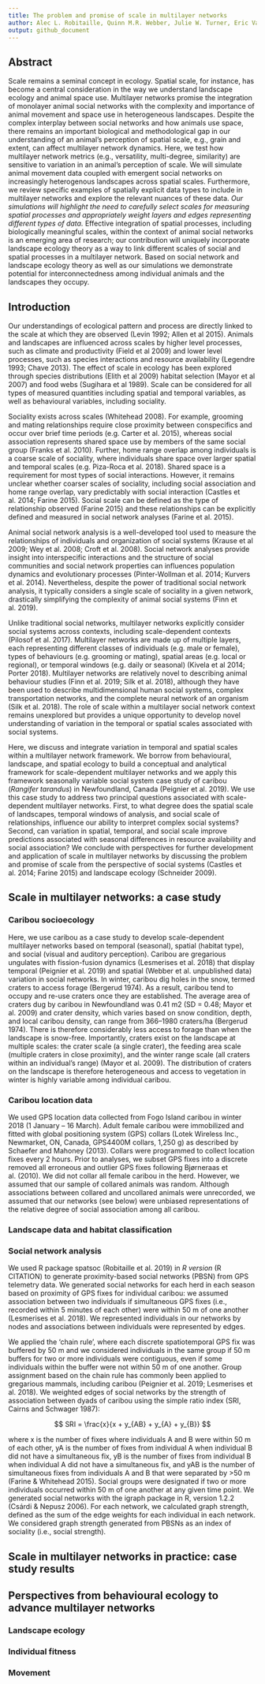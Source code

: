 ```yaml
---
title: The problem and promise of scale in multilayer networks
author: Alec L. Robitaille, Quinn M.R. Webber, Julie W. Turner, Eric Vander Wal
output: github_document
---
```


## Abstract
Scale remains a seminal concept in ecology. Spatial scale, for instance, has become a central consideration in the way we understand landscape ecology and animal space use. Multilayer networks promise the integration of monolayer animal social networks with the complexity and importance of animal movement and space use in heterogeneous landscapes. Despite the complex interplay between social networks and how animals use space, there remains an important biological and methodological gap in our understanding of an animal’s perception of spatial scale, e.g., grain and extent, can affect multilayer network dynamics. Here, we test how multilayer network metrics (e.g., versatility, multi-degree, similarity) are sensitive to variation in an animal’s perception of scale. We will simulate animal movement data coupled with emergent social networks on increasingly heterogenous landscapes across spatial scales. Furthermore, we review specific examples of spatially explicit data types to include in multilayer networks and explore the relevant nuances of these data. *Our simulations will highlight the need to carefully select scales for measuring spatial processes and appropriately weight layers and edges representing different types of data.* Effective integration of spatial processes, including biologically meaningful scales, within the context of animal social networks is an emerging area of research; our contribution will uniquely incorporate landscape ecology theory as a way to link different scales of social and spatial processes in a multilayer network. Based on social network and landscape ecology theory as well as our simulations we demonstrate potential for interconnectedness among individual animals and the landscapes they occupy.


## Introduction
Our understandings of ecological pattern and process are directly linked to the scale at which they are observed (Levin 1992; Allen et al 2015). Animals and landscapes are influenced across scales by higher level processes, such as climate and productivity (Field et al 2009) and lower level processes, such as species interactions and resource availability (Legendre 1993; Chave 2013). The effect of scale in ecology has been explored through species distributions (Elith et al 2009) habitat selection (Mayor et al 2007) and food webs (Sugihara et al 1989). Scale can be considered for all types of measured quantities including spatial and temporal variables, as well as behavioural variables, including sociality.

Sociality exists across scales (Whitehead 2008). For example, grooming and mating relationships require close proximity between conspecifics and occur over brief time periods (e.g. Carter et al. 2015), whereas social association represents shared space use by members of the same social group (Franks et al. 2010). Further, home range overlap among individuals is a coarse scale of sociality, where individuals share space over larger spatial and temporal scales (e.g. Piza-Roca et al. 2018). Shared space is a requirement for most types of social interactions. However, it remains unclear whether coarser scales of sociality, including social association and home range overlap, vary predictably with social interaction (Castles et al. 2014; Farine 2015). Social scale can be defined as the type of relationship observed (Farine 2015) and these relationships can be explicitly defined and measured in social network analyses (Farine et al. 2015).

Animal social network analysis is a well-developed tool used to measure the relationships of individuals and organization of social systems (Krause et al 2009; Wey et al. 2008; Croft et al. 2008). Social network analyses provide insight into interspecific interactions and the structure of social communities and social network properties can influences population dynamics and evolutionary processes (Pinter-Wollman et al. 2014; Kurvers et al. 2014). Nevertheless, despite the power of traditional social network analysis, it typically considers a single scale of sociality in a given network, drastically simplifying the complexity of animal social systems (Finn et al. 2019).

Unlike traditional social networks, multilayer networks explicitly consider social systems across contexts, including scale-dependent contexts (Pilosof et al. 2017). Multilayer networks are made up of multiple layers, each representing different classes of individuals (e.g. male or female), types of behaviours (e.g. grooming or mating), spatial areas (e.g. local or regional), or temporal windows (e.g. daily or seasonal) (Kivela et al 2014; Porter 2018). Multilayer networks are relatively novel to describing animal behaviour studies (Finn et al. 2019; Silk et al. 2018), although they have been used to describe multidimensional human social systems, complex transportation networks, and the complete neural network of an organism (Silk et al. 2018). The role of scale within a multilayer social network context remains unexplored but provides a unique opportunity to develop novel understanding of variation in the temporal or spatial scales associated with social systems.

Here, we discuss and integrate variation in temporal and spatial scales within a multilayer network framework. We borrow from behavioural, landscape, and spatial ecology to build a conceptual and analytical framework for scale-dependent multilayer networks and we apply this framework seasonally variable social system case study of caribou (*Rangifer tarandus*) in Newfoundland, Canada (Peignier et al. 2019). We use this case study to address two principal questions associated with scale-dependent multilayer networks. First, to what degree does the spatial scale of landscapes, temporal windows of analysis, and social scale of relationships, influence our ability to interpret complex social systems? Second, can variation in spatial, temporal, and social scale improve predictions associated with seasonal differences in resource availability and social association? We conclude with perspectives for further development and application of scale in multilayer networks by discussing the problem and promise of scale from the perspective of social systems (Castles et al. 2014; Farine 2015) and landscape ecology (Schneider 2009).


## Scale in multilayer networks: a case study

### Caribou socioecology
Here, we use caribou as a case study to develop scale-dependent multilayer networks based on temporal (seasonal), spatial (habitat type), and social (visual and auditory perception). Caribou are gregarious ungulates with fission-fusion dynamics (Lesmerises et al. 2018) that display temporal (Peignier et al. 2019) and spatial (Webber et al. unpublished data) variation in social networks. In winter, caribou dig holes in the snow, termed craters to access forage (Bergerud 1974). As a result, caribou tend to occupy and re-use craters once they are established. The average area of craters dug by caribou in Newfoundland was 0.41 m2 (SD = 0.48; Mayor et al. 2009) and crater density, which varies based on snow condition, depth, and local caribou density, can range from 366–1980 craters/ha (Bergerud 1974). There is therefore considerably less access to forage than when the landscape is snow-free. Importantly, craters exist on the landscape at multiple scales: the crater scale (a single crater), the feeding area scale (multiple craters in close proximity), and the winter range scale (all craters within an individual’s range) (Mayor et al. 2009). The distribution of craters on the landscape is therefore heterogeneous and access to vegetation in winter is highly variable among individual caribou.

### Caribou location data
We used GPS location data collected from Fogo Island caribou in winter 2018 (1 January – 16 March). Adult female caribou were immobilized and fitted with global positioning system (GPS) collars (Lotek Wireless Inc., Newmarket, ON, Canada, GPS4400M collars, 1,250 g) as described by Schaefer and Mahoney (2013). Collars were programmed to collect location fixes every 2 hours. Prior to analyses, we subset GPS fixes into a discrete removed all erroneous and outlier GPS fixes following Bjørneraas et al. (2010). We did not collar all female caribou in the herd. However, we assumed that our sample of collared animals was random. Although associations between collared and uncollared animals were unrecorded, we assumed that our networks (see below) were unbiased representations of the relative degree of social association among all caribou.

### Landscape data and habitat classification

### Social network analysis
We used R package spatsoc (Robitaille et al. 2019) in *R version* (R CITATION) to generate proximity-based social networks (PBSN) from GPS telemetry data. We generated social networks for each herd in each season based on proximity of GPS fixes for individual caribou: we assumed association between two individuals if simultaneous GPS fixes (i.e., recorded within 5 minutes of each other) were within 50 m of one another (Lesmerises et al. 2018). We represented individuals in our networks by nodes and associations between individuals were represented by edges.

We applied the ‘chain rule’, where each discrete spatiotemporal GPS fix was buffered by 50 m and we considered individuals in the same group if 50 m buffers for two or more individuals were contiguous, even if some individuals within the buffer were not within 50 m of one another. Group assignment based on the chain rule has commonly been applied to gregarious mammals, including caribou (Peignier et al. 2019; Lesmerises et al. 2018). We weighted edges of social networks by the strength of association between dyads of caribou using the simple ratio index (SRI, Cairns and Schwager 1987):

$$ SRI = \frac{x}{x + y_{AB} + y_{A} + y_{B}} $$

where x is the number of fixes where individuals A and B were within 50 m of each other, yA is the number of fixes from individual A when individual B did not have a simultaneous fix, yB is the number of fixes from individual B when individual A did not have a simultaneous fix, and yAB is the number of simultaneous fixes from individuals A and B that were separated by >50 m (Farine & Whitehead 2015). Social groups were designated if two or more individuals occurred within 50 m of one another at any given time point. We generated social networks with the igraph package in R, version 1.2.2 (Csárdi & Nepusz 2006). For each network, we calculated graph strength, defined as the sum of the edge weights for each individual in each network. We considered graph strength generated from PBSNs as an index of sociality (i.e., social strength).


## Scale in multilayer networks in practice: case study results


## Perspectives from behavioural ecology to advance multilayer networks 

### Landscape ecology

### Individual fitness

### Movement